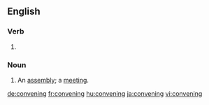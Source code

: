 
==English==

===Verb===
{{head|en}}

# {{present participle of|convene}}

===Noun===
{{en-noun}}

# An [[assembly]]; a [[meeting]].

[[de:convening]]
[[fr:convening]]
[[hu:convening]]
[[ja:convening]]
[[vi:convening]]